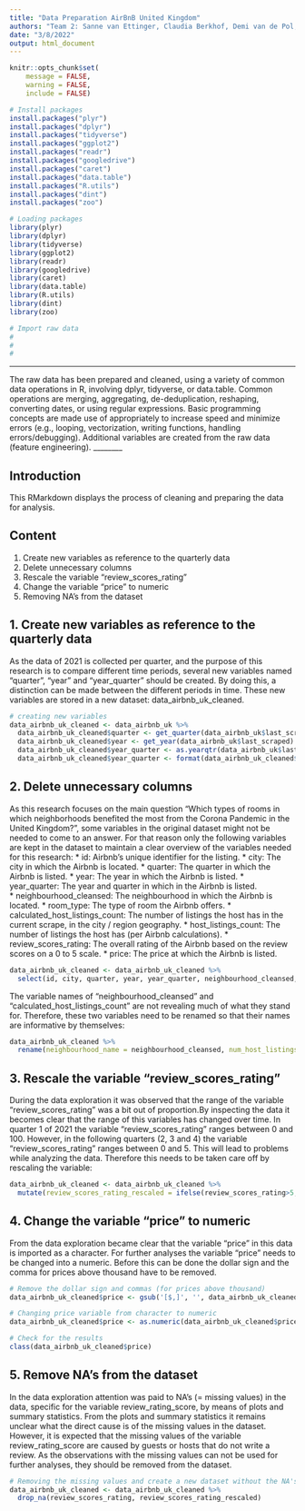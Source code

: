 ```yaml
---
title: "Data Preparation AirBnB United Kingdom"
authors: "Team 2: Sanne van Ettinger, Claudia Berkhof, Demi van de Pol, Jurg Jacobs, Rob van der Wielen"
date: "3/8/2022"
output: html_document
---
```


```r
knitr::opts_chunk$set(
	message = FALSE,
	warning = FALSE,
	include = FALSE)
```

```r
# Install packages
install.packages("plyr")
install.packages("dplyr")
install.packages("tidyverse")
install.packages("ggplot2")
install.packages("readr")
install.packages("googledrive")
install.packages("caret")
install.packages("data.table")
install.packages("R.utils")
install.packages("dint")
install.packages("zoo")
```

```r
# Loading packages
library(plyr)
library(dplyr)
library(tidyverse)
library(ggplot2)
library(readr)
library(googledrive)
library(caret)
library(data.table)
library(R.utils)
library(dint)
library(zoo)
```

```r
# Import raw data
#
#
#
```


________
The raw data has been prepared and cleaned, using a variety of common data operations in R, involving dplyr, tidyverse, or data.table. Common operations are merging, aggregating, de-deduplication, reshaping, converting dates, or using regular expressions. Basic programming concepts are made use of appropriately to increase speed and minimize errors (e.g., looping, vectorization, writing functions, handling errors/debugging). Additional variables are created from the raw data (feature engineering).
________

## Introduction
This RMarkdown displays the process of cleaning and preparing the data for analysis. 

## Content
1. Create new variables as reference to the quarterly data
2. Delete unnecessary columns
3. Rescale the variable "review_scores_rating"
4. Change the variable "price" to numeric
5. Removing NA's from the dataset

## 1. Create new variables as reference to the quarterly data
As the data of 2021 is collected per quarter, and the purpose of this research is to compare different time periods, several new variables named "quarter", "year" and "year_quarter" should be created. By doing this, a distinction can be made between the different periods in time. These new variables are stored in a new dataset: data_airbnb_uk_cleaned. 

```r
# creating new variables
data_airbnb_uk_cleaned <- data_airbnb_uk %>% 
  data_airbnb_uk_cleaned$quarter <- get_quarter(data_airbnb_uk$last_scraped) %>% 
  data_airbnb_uk_cleaned$year <- get_year(data_airbnb_uk$last_scraped) %>% 
  data_airbnb_uk_cleaned$year_quarter <- as.yearqtr(data_airbnb_uk$last_scraped, format="%Y-%m-%d") %>% 
  data_airbnb_uk_cleaned$year_quarter <- format(data_airbnb_uk_cleaned$year_quarter, format = "%Y-%q")
```

## 2. Delete unnecessary columns
As this research focuses on the main question "Which types of rooms in which neighborhoods benefited the most from the Corona Pandemic in the United Kingdom?", some variables in the original dataset might not be needed to come to an answer. For that reason only the following variables are kept in the dataset to maintain a clear overview of the variables needed for this research:
* id: Airbnb's unique identifier for the listing.
* city: The city in which the Airbnb is located. 
* quarter: The quarter in which the Airbnb is listed.
* year: The year in which the Airbnb is listed. 
* year_quarter: The year and quarter in which in the Airbnb is listed.  
* neighbourhood_cleansed: The neighbourhood in which the Airbnb is located. 
* room_type: The type of room the Airbnb offers. 
* calculated_host_listings_count: The number of listings the host has in the current scrape, in the city / region geography. 
* host_listings_count: The number of listings the host has (per Airbnb calculations).
* review_scores_rating: The overall rating of the Airbnb based on the review scores on a 0 to 5 scale.
* price: The price at which the Airbnb is listed.


```r
data_airbnb_uk_cleaned <- data_airbnb_uk_cleaned %>% 
  select(id, city, quarter, year, year_quarter, neighbourhood_cleansed, room_type, calculated_host_listings_count, review_scores_rating, price)
```

The variable names of "neighbourhood_cleansed" and "calculated_host_listings_count" are not revealing much of what they stand for. Therefore, these two variables need to be renamed so that their names are informative by themselves: 

```r
data_airbnb_uk_cleaned %>% 
  rename(neighbourhood_name = neighbourhood_cleansed, num_host_listings = calculated_host_listings_count)
```

## 3. Rescale the variable "review_scores_rating"
During the data exploration it was observed that the range of the variable "review_scores_rating" was a bit out of proportion.By inspecting the data it becomes clear that the range of this variables has changed over time. In quarter 1 of 2021 the variable "review_scores_rating" ranges between 0 and 100. However, in the following quarters (2, 3 and 4) the variable "review_scores_rating" ranges between 0 and 5. This will lead to problems while analyzing the data. Therefore this needs to be taken care off by rescaling the variable: 

```r
data_airbnb_uk_cleaned <- data_airbnb_uk_cleaned %>% 
  mutate(review_scores_rating_rescaled = ifelse(review_scores_rating>5,review_scores_rating/20, review_scores_rating))
```

## 4. Change the variable "price" to numeric
From the data exploration became clear that the variable "price" in this data is imported as a character. For further analyses the variable "price" needs to be changed into a numeric. Before this can be done the dollar sign and the comma for prices above thousand have to be removed. 

```r
# Remove the dollar sign and commas (for prices above thousand)
data_airbnb_uk_cleaned$price <- gsub('[$,]', '', data_airbnb_uk_cleaned$price)

# Changing price variable from character to numeric
data_airbnb_uk_cleaned$price <- as.numeric(data_airbnb_uk_cleaned$price)

# Check for the results
class(data_airbnb_uk_cleaned$price)
```

## 5. Remove NA's from the dataset
In the data exploration attention was paid to NA's (= missing values) in the data, specific for the variable review_rating_score, by means of plots and summary statistics. From the plots and summary statistics it remains unclear what the direct cause is of the missing values in the dataset. However, it is expected that the missing values of the variable review_rating_score are caused by guests or hosts that do not write a review. As the observations with the missing values can not be used for further analyses, they should be removed from the dataset. 

```r
# Removing the missing values and create a new dataset without the NA's
data_airbnb_uk_cleaned <- data_airbnb_uk_cleaned %>% 
  drop_na(review_scores_rating, review_scores_rating_rescaled)
```
















